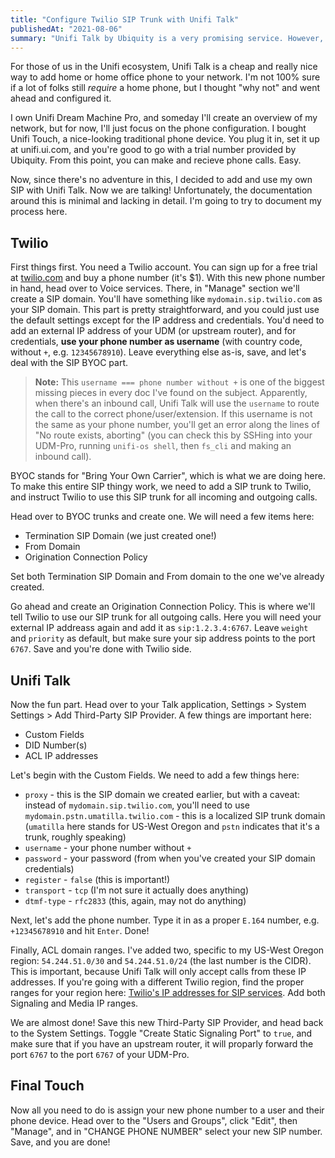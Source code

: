 ```yaml
---
title: "Configure Twilio SIP Trunk with Unifi Talk"
publishedAt: "2021-08-06"
summary: "Unifi Talk by Ubiquity is a very promising service. However, so far it's been lacking documentation. Here's how to configure Twilio SIP Trunk with Unifi Talk."
---
```


<ImageWithAlt alt="Unifi Talk Interface" path="twillio-and-unifi-talk/dashboard.png" />

For those of us in the Unifi ecosystem, Unifi Talk is a cheap and really nice way to add home or home office phone to your network. I'm not 100% sure if a lot of folks still _require_ a home phone, but I thought "why not" and went ahead and configured it.

I own Unifi Dream Machine Pro, and someday I'll create an overview of my network, but for now, I'll just focus on the phone configuration. I bought Unifi Touch, a nice-looking traditional phone device. You plug it in, set it up at unifi.ui.com, and you're good to go with a trial number provided by Ubiquity. From this point, you can make and recieve phone calls. Easy.

Now, since there's no adventure in this, I decided to add and use my own SIP with Unifi Talk. Now we are talking! Unfortunately, the documentation around this is minimal and lacking in detail. I'm going to try to document my process here.

## Twilio

First things first. You need a Twilio account. You can sign up for a free trial at [twilio.com](www.twilio.com/referral/eaToLe) and buy a phone number (it's $1). With this new phone number in hand, head over to Voice services. There, in "Manage" section we'll create a SIP domain. You'll have something like `mydomain.sip.twilio.com` as your SIP domain. This part is pretty straightforward, and you could just use the default settings except for the IP address and credentials. You'd need to add an external IP address of your UDM (or upstream router), and for credentials, **use your phone number as username** (with country code, without `+`, e.g. `12345678910`). Leave everything else as-is, save, and let's deal with the SIP BYOC part. 

> **Note:** This `username === phone number without +` is one of the biggest missing pieces in every doc I've found on the subject. Apparently, when there's an inbound call, Unifi Talk will use the `username` to route the call to the correct phone/user/extension. If this username is not the same as your phone number, you'll get an error along the lines of "No route exists, aborting" (you can check this by SSHing into your UDM-Pro, running `unifi-os shell`, then `fs_cli` and making an inbound call).

BYOC stands for "Bring Your Own Carrier", which is what we are doing here. To make this entire SIP thingy work, we need to add a SIP trunk to Twilio, and instruct Twilio to use this SIP trunk for all incoming and outgoing calls.

Head over to BYOC trunks and create one. We will need a few items here: 
  - Termination SIP Domain (we just created one!)
  - From Domain
  - Origination Connection Policy

Set both Termination SIP Domain and From domain to the one we've already created. 

Go ahead and create an Origination Connection Policy. This is where we'll tell Twilio to use our SIP trunk for all outgoing calls. Here you will need your external IP addreass again and add it as `sip:1.2.3.4:6767`. Leave `weight` and `priority` as default, but make sure your sip address points to the port `6767`. Save and you're done with Twilio side.

## Unifi Talk

Now the fun part. Head over to your Talk application, Settings > System Settings > Add Third-Party SIP Provider. A few things are important here:
- Custom Fields
- DID Number(s)
- ACL IP addresses

Let's begin with the Custom Fields. We need to add a few things here:
- `proxy` - this is the SIP domain we created earlier, but with a caveat: instead of `mydomain.sip.twilio.com`, you'll need to use `mydomain.pstn.umatilla.twilio.com` - this is a localized SIP trunk domain (`umatilla` here stands for US-West Oregon and `pstn` indicates that it's a trunk, roughly speaking)
- `username` - your phone number without `+`
- `password` - your password (from when you've created your SIP domain credentials)
- `register` - `false` (this is important!)
- `transport` - `tcp` (I'm not sure it actually does anything)
- `dtmf-type` - `rfc2833` (this, again, may not do anything)

Next, let's add the phone number. Type it in as a proper `E.164` number, e.g. `+12345678910` and hit `Enter`. Done!

Finally, ACL domain ranges. I've added two, specific to my US-West Oregon region: `54.244.51.0/30` and `54.244.51.0/24` (the last number is the CIDR). This is important, because Unifi Talk will only accept calls from these IP addresses. If you're going with a different Twilio region, find the proper ranges for your region here: [Twilio's IP addresses for SIP services](https://www.twilio.com/docs/sip-trunking/ip-addresses). Add both Signaling and Media IP ranges.

We are almost done! Save this new Third-Party SIP Provider, and head back to the System Settings. Toggle "Create Static Signaling Port" to `true`, and make sure that if you have an upstream router, it will proparly forward the port `6767` to the port `6767` of your UDM-Pro.

## Final Touch

Now all you need to do is assign your new phone number to a user and their phone device. Head over to the "Users and Groups", click "Edit", then "Manage", and in "CHANGE PHONE NUMBER" select your new SIP number. Save, and you are done!


